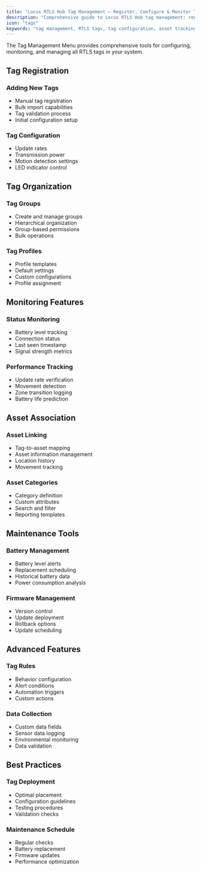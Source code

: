 ```yaml
---
title: "Locus RTLS Hub Tag Management – Register, Configure & Monitor Tags"
description: "Comprehensive guide to Locus RTLS Hub tag management: registering, configuring, monitoring, and maintaining RTLS tags for industrial asset tracking."
icon: "tags"
keywords: "tag management, RTLS tags, tag configuration, asset tracking, tag groups, tag profiles, battery management, Locus RTLS"
---
```




The Tag Management Menu provides comprehensive tools for configuring, monitoring, and managing all RTLS tags in your system.

## Tag Registration

### Adding New Tags
- Manual tag registration
- Bulk import capabilities
- Tag validation process
- Initial configuration setup

### Tag Configuration
- Update rates
- Transmission power
- Motion detection settings
- LED indicator control

## Tag Organization

### Tag Groups
- Create and manage groups
- Hierarchical organization
- Group-based permissions
- Bulk operations

### Tag Profiles
- Profile templates
- Default settings
- Custom configurations
- Profile assignment

## Monitoring Features

### Status Monitoring
- Battery level tracking
- Connection status
- Last seen timestamp
- Signal strength metrics

### Performance Tracking
- Update rate verification
- Movement detection
- Zone transition logging
- Battery life prediction

## Asset Association

### Asset Linking
- Tag-to-asset mapping
- Asset information management
- Location history
- Movement tracking

### Asset Categories
- Category definition
- Custom attributes
- Search and filter
- Reporting templates

## Maintenance Tools

### Battery Management
- Battery level alerts
- Replacement scheduling
- Historical battery data
- Power consumption analysis

### Firmware Management
- Version control
- Update deployment
- Rollback options
- Update scheduling

## Advanced Features

### Tag Rules
- Behavior configuration
- Alert conditions
- Automation triggers
- Custom actions

### Data Collection
- Custom data fields
- Sensor data logging
- Environmental monitoring
- Data validation

## Best Practices

### Tag Deployment
- Optimal placement
- Configuration guidelines
- Testing procedures
- Validation checks

### Maintenance Schedule
- Regular checks
- Battery replacement
- Firmware updates
- Performance optimization
